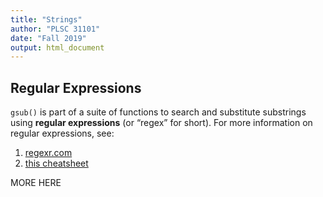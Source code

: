 ```yaml
---
title: "Strings"
author: "PLSC 31101"
date: "Fall 2019"
output: html_document
---
```


## Regular Expressions

`gsub()` is part of a suite of functions to search and substitute substrings using __regular expressions__ (or "regex" for short). For more information on regular expressions, see:

1. [regexr.com](https://regexr.com/)
2. [this cheatsheet](https://medium.com/factory-mind/regex-tutorial-a-simple-cheatsheet-by-examples-649dc1c3f285)

MORE HERE